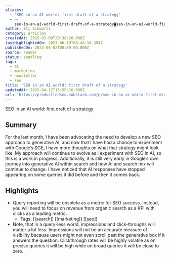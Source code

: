 ```yaml
---
aliases:
  - 'SEO in an AI world: first draft of a strategy'
  - >-
    seo-in-an-ai-world-first-draft-of-a-strategy◙seo-in-an-ai-world-first-draft-of-a-strategy
author: Eli Schwartz
category: articles
createdAt: 2025-02-09T20:38:26.000Z
lastHighlightedOn: 2023-06-19T08:43:10.394Z
publishedOn: 2023-06-02T00:00:00.000Z
source: reader
status: seedling
tags:
  - ai
  - marketing
  - newsletter
  - seo
title: 'SEO in an AI world: first draft of a strategy'
updatedAt: 2025-04-12T15:55:16.000Z
url: 'https://productledseo.substack.com/p/seo-in-an-ai-world-first-draft-of'
---
```

SEO in an AI world: first draft of a strategy

## Summary

For the last month, I have been advocating the need to develop a new SEO approach to generative AI, and now that I have had a chance to experiment with Google’s SGE, I have more thoughts on what that strategy might look like. My approach will continue to evolve as I experiment with SEO in AI, so this is a work in progress. Additionally, it is still very early in Google’s own journey into generative AI within search and how AI and search mix will continue to change. I have noticed that AI responses have stopped appearing on some queries it did before and then it comes back.

## Highlights

- Query reporting will be obsolete as a metric for SEO success. Instead, you will need to focus on revenue from organic search as a KPI with clicks as a leading metric.
    - Tags: [[search]] [[marketing]] [[seo]]
- Note, that in a query-less world, impressions and click-throughs will matter a lot less. Impressions will not be an accurate measure of visibility because users might not even scroll past the generative box if it answers the question. Clickthrough rates will be highly volatile as on precise queries it will be high while on broad queries it will be close to zero.
